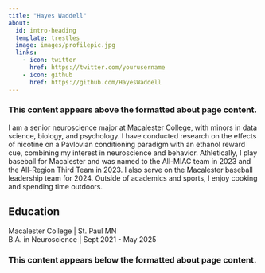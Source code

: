 ```yaml
---
title: "Hayes Waddell"
about:
  id: intro-heading
  template: trestles
  image: images/profilepic.jpg
  links:
    - icon: twitter
      href: https://twitter.com/yourusername
    - icon: github
      href: https://github.com/HayesWaddell
---
```


### This content appears above the formatted about page content.

:::{#intro-heading}

I am a senior neuroscience major at Macalester College, with minors in data science, biology, and psychology. I have conducted research on the effects of nicotine on a Pavlovian conditioning paradigm with an ethanol reward cue, combining my interest in neuroscience and behavior. Athletically, I play baseball for Macalester and was named to the All-MIAC team in 2023 and the All-Region Third Team in 2023. I also serve on the Macalester baseball leadership team for 2024. Outside of academics and sports, I enjoy cooking and spending time outdoors.

## Education

Macalester College | St. Paul MN <br>
B.A. in Neuroscience | Sept 2021 - May 2025

:::

### This content appears below the formatted about page content.
